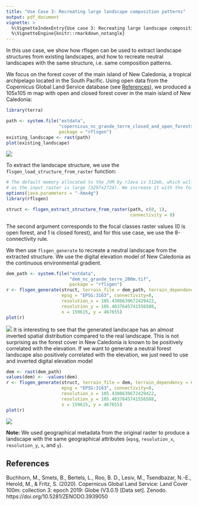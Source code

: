 ```yaml
---
title: "Use Case 3: Recreating large landscape composition patterns"
output: pdf_document
vignette: >
  %\VignetteIndexEntry{Use case 3: Recreating large landscape composition patterns}
  %\VignetteEngine{knitr::rmarkdown_notangle}
---
```


In this use case, we show how rflsgen can be used to extract landscape structures from existing landscapes, and how to recreate neutral landscapes with the same structure, i.e. same composition patterns.

We focus on the forest cover of the main island of New Caledonia, a tropical archipelago located in the South Pacific. Using open data from the Copernicus Global Land Service database (see [References](#ref)), we produced a 105x105 m map with open and closed forest cover in the main island of New Caledonia:

```r
library(terra)

path <- system.file("extdata",
                    "copernicus_nc_grande_terre_closed_and_open_forests_200m.tif",
                    package = "rflsgen")
existing_landscape <- rast(path)
plot(existing_landscape)
```

![](figures/use_case_3_real_landscape.png)

To extract the landscape structure, we use the `flsgen_load_structure_from_raster` function:

```r
# The default memory allocated to the JVM by rJava is 512mb, which will be insufficient
# as the input raster is large (3297x2724). We increase it with the following line.
options(java.parameters = "-Xmx4g")
library(rflsgen)

struct <- flsgen_extract_structure_from_raster(path, c(0, 1),
                                               connectivity = 8)
```

The second argument corresponds to the focal classes raster values (0 is open forest, and 1 is closed forest), and for this use case, we use the 8-connectivity rule.

We then use `flsgen_generate` to recreate a neutral landscape from the extracted structure. We use the digital elevation model of New Caledonia as the continuous environmental gradient.

```r
dem_path <- system.file("extdata",
                        "dem_nc_grande_terre_200m.tif",
                        package = "rflsgen")
r <- flsgen_generate(struct, terrain_file = dem_path, terrain_dependency = 0.9,
                     epsg = "EPSG:3163", connectivity=8,
                     resolution_x = 105.4308639672429422,
                     resolution_y = 105.4037645741556588,
                     x = 159615, y = 467655)
plot(r)
```

![](figures/use_case_3_neutral_landscape.png)
It is interesting to see that the generated landscape has an almost inverted spatial distribution compared to the real landscape. This is not surprising as the forest cover in New Caledonia is known to be positively correlated with the elevation. If we want to generate a neutral forest landscape also positively correlated with the elevation, we just need to use and inverted digital elevation model 

```r
dem <- rast(dem_path)
values(dem) <- -values(dem)
r <- flsgen_generate(struct, terrain_file = dem, terrain_dependency = 0.9,
                     epsg = "EPSG:3163", connectivity=8,
                     resolution_x = 105.4308639672429422,
                     resolution_y = 105.4037645741556588,
                     x = 159615, y = 467655)
plot(r)
```

![](figures/use_case_3_neutral_landscape_inv.png)

**Note:** We used geographical metadata from the original raster to produce a landscape with the same geographical attributes (`epsg`, `resolution_x`, `resolution_y`, `x`, and `y`).

## References  <a name="ref"></a>

Buchhorn, M., Smets, B., Bertels, L., Roo, B. D., Lesiv, M., Tsendbazar, N.-E., Herold, M., & Fritz, S. (2020). Copernicus Global Land Service: Land Cover 100m: collection 3: epoch 2019: Globe (V3.0.1) [Data set]. Zenodo. https://doi.org/10.5281/ZENODO.3939050

